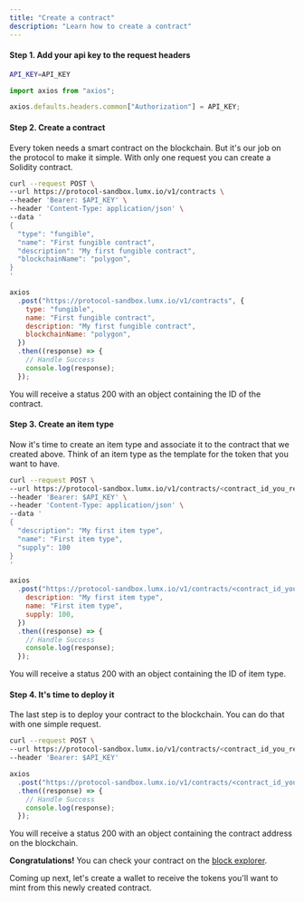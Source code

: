 ```yaml
---
title: "Create a contract"
description: "Learn how to create a contract"
---
```


<Snippet file="admin-authentication.mdx" />

#### Step 1. Add your api key to the request headers

<CodeGroup>

```bash cURL
API_KEY=API_KEY
```

```javascript JavaScript
import axios from "axios";

axios.defaults.headers.common["Authorization"] = API_KEY;
```

</CodeGroup>

#### Step 2. Create a contract

Every token needs a smart contract on the blockchain. But it's our job on the protocol to make it simple. With only one request you can create a Solidity contract.

<CodeGroup>

```bash cURL
curl --request POST \
--url https://protocol-sandbox.lumx.io/v1/contracts \
--header 'Bearer: $API_KEY' \
--header 'Content-Type: application/json' \
--data '
{
  "type": "fungible",
  "name": "First fungible contract",
  "description": "My first fungible contract",
  "blockchainName": "polygon",
}
'
```

```javascript JavaScript
axios
  .post("https://protocol-sandbox.lumx.io/v1/contracts", {
    type: "fungible",
    name: "First fungible contract",
    description: "My first fungible contract",
    blockchainName: "polygon",
  })
  .then((response) => {
    // Handle Success
    console.log(response);
  });
```

</CodeGroup>

You will receive a status 200 with an object containing the ID of the contract.

#### Step 3. Create an item type

Now it's time to create an item type and associate it to the contract that we created above. Think of an item type as the template for the token that you want to have.

<CodeGroup>

```bash cURL
curl --request POST \
--url https://protocol-sandbox.lumx.io/v1/contracts/<contract_id_you_received_on_step_2>/item-types \
--header 'Bearer: $API_KEY' \
--header 'Content-Type: application/json' \
--data '
{
  "description": "My first item type",
  "name": "First item type",
  "supply": 100
}
'
```

```javascript JavaScript
axios
  .post("https://protocol-sandbox.lumx.io/v1/contracts/<contract_id_you_received_on_step_2>/item-types", {
    description: "My first item type",
    name: "First item type",
    supply: 100,
  })
  .then((response) => {
    // Handle Success
    console.log(response);
  });
```

</CodeGroup>

You will receive a status 200 with an object containing the ID of item type.

#### Step 4. It's time to deploy it

The last step is to deploy your contract to the blockchain. You can do that with one simple request.

<CodeGroup>

```bash cURL
curl --request POST \
--url https://protocol-sandbox.lumx.io/v1/contracts/<contract_id_you_received_on_step_2>/deploy \
--header 'Bearer: $API_KEY'
```

```javascript JavaScript
axios
  .post("https://protocol-sandbox.lumx.io/v1/contracts/<contract_id_you_received_on_step_2>/deploy")
  .then((response) => {
    // Handle Success
    console.log(response);
  });
```

</CodeGroup>

You will receive a status 200 with an object containing the contract address on the blockchain.

**Congratulations!** You can check your contract on the [block explorer](https://mumbai.polygonscan.com).

Coming up next, let's create a wallet to receive the tokens you'll want to mint from this newly created contract.

<Snippet file="troubleshooting.mdx" />
